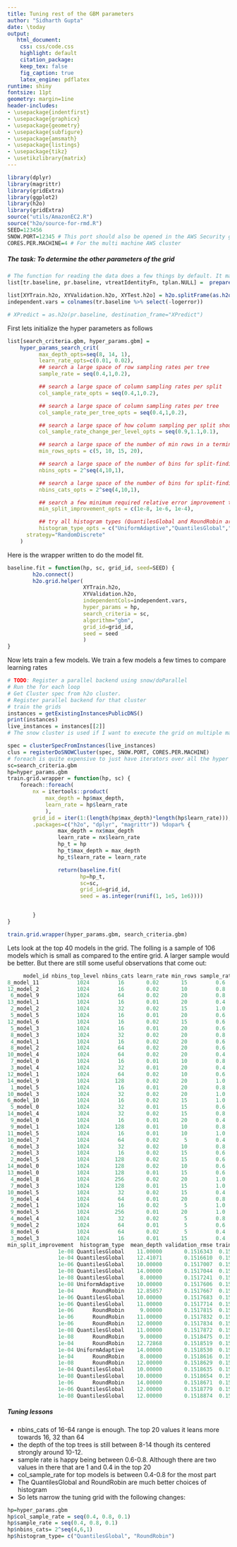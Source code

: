 ```yaml
---
title: Tuning rest of the GBM parameters
author: "Sidharth Gupta"
date: \today
output:
   html_document:
    css: css/code.css
    highlight: default
    citation_package:
    keep_tex: false
    fig_caption: true
    latex_engine: pdflatex
runtime: shiny
fontsize: 11pt
geometry: margin=1ine
header-includes:
- \usepackage{indentfirst}
- \usepackage{graphicx}
- \usepackage{geometry}
- \usepackage{subfigure}
- \usepackage{amsmath}
- \usepackage{listings}
- \usepackage{tikz}
- \usetikzlibrary{matrix}
---
```


```r
library(dplyr)
library(magrittr)
library(gridExtra)
library(ggplot2)
library(h2o)
library(gridExtra)
source("utils/AmazonEC2.R")
source("h2o/source-for-rmd.R")
SEED=123456
SNOW.PORT=12345 # This port should also be opened in the AWS Security group with which the instances were created.
CORES.PER.MACHINE=4 # For the multi machine AWS cluster
```

##### The task: To determine the other parameters of the grid

```r
# The function for reading the data does a few things by default. It makes categorical  variables where ever necessar, and log transforms the large variables like for taxes etc. See documentation of that function.
list[tr.baseline, pr.baseline, vtreatIdentityFn, tplan.NULL] =  prepareDataWrapper.h2o.gbm.baseline()

list[XYTrain.h2o, XYValidation.h2o, XYTest.h2o] = h2o.splitFrame(as.h2o(tr.baseline), ratios = c(0.70, 0.15), destination_frames=c("XYTrain", "XYValidation", "XYTest"), seed=SEED)
independent.vars = colnames(tr.baseline %>% select(-logerror))

# XPredict = as.h2o(pr.baseline, destination_frame="XPredict")
```

First lets initialize the hyper parameters as follows
```r

list[search_criteria.gbm, hyper_params.gbm] =
    hyper_params_search_crit(
          max_depth_opts=seq(8, 14, 1),
          learn_rate_opts=c(0.01, 0.02),
          ## search a large space of row sampling rates per tree
          sample_rate = seq(0.4,1,0.2),

          ## search a large space of column sampling rates per split
          col_sample_rate_opts = seq(0.4,1,0.2),

          ## search a large space of column sampling rates per tree
          col_sample_rate_per_tree_opts = seq(0.4,1,0.2),

          ## search a large space of how column sampling per split should change as a function of the depth of the split
          col_sample_rate_change_per_level_opts = seq(0.9,1.1,0.1),

          ## search a large space of the number of min rows in a terminal node
          min_rows_opts = c(5, 10, 15, 20),

          ## search a large space of the number of bins for split-finding for continuous and integer columns
          nbins_opts = 2^seq(4,10,1),

          ## search a large space of the number of bins for split-finding for categorical columns
          nbins_cats_opts = 2^seq(4,10,1),

          ## search a few minimum required relative error improvement thresholds for a split to happen
          min_split_improvement_opts = c(1e-8, 1e-6, 1e-4),

          ## try all histogram types (QuantilesGlobal and RoundRobin are good for numeric columns with outliers)
          histogram_type_opts = c("UniformAdaptive","QuantilesGlobal","RoundRobin"),
	  strategy="RandomDiscrete"
    )

```


Here is the wrapper written to do the model fit.
```r

baseline.fit = function(hp, sc, grid_id, seed=SEED) {
        h2o.connect()
        h2o.grid.helper(
                        XYTrain.h2o,
                        XYValidation.h2o,
                        independentCols=independent.vars,
                        hyper_params = hp,
                        search_criteria = sc,
                        algorithm="gbm",
                        grid_id=grid_id,
                        seed = seed
                        )
}
```

Now lets train a few models. We train a few models a few times to compare learning rates

```r
# TODO: Register a parallel backend using snow/doParallel
# Run the for each loop
# Get Cluster spec from h2o cluster.
# Register parallel backend for that cluster
# train the grids
instances = getExistingInstancesPublicDNS()
print(instances)
live_instances = instances[[2]]
# The snow cluster is used if I want to execute the grid on multiple machines. A regular cluster is used if on local.

spec = clusterSpecFromInstances(live_instances)
clus = registerDoSNOWCluster(spec, SNOW.PORT, CORES.PER.MACHINE)
# foreach is quite expensive to just have iterators over all the hyper params so we have multiple grids and we iterate only over learning rate and depth
sc=search_criteria.gbm
hp=hyper_params.gbm
train.grid.wrapper = function(hp, sc) {
    foreach::foreach(
        nx = itertools::product(
            max_depth = hp$max_depth,
            learn_rate = hp$learn_rate
            ),
        grid_id = iter(1:(length(hp$max_depth)*length(hp$learn_rate))),
        .packages=c("h2o", "dplyr", "magrittr")) %dopar% {
                max_depth = nx$max_depth
                learn_rate = nx$learn_rate
                hp_t = hp
                hp_t$max_depth = max_depth
                hp_t$learn_rate = learn_rate

                return(baseline.fit(
                       hp=hp_t,
                       sc=sc,
                       grid_id=grid_id,
                       seed = as.integer(runif(1, 1e5, 1e6))))


        }
}

```
```r
train.grid.wrapper(hyper_params.gbm, search_criteria.gbm)
```


Lets look at the top 40 models in the grid. The folling is a sample of 106 models which is small as compared to the entire grid. A larger sample would be better. But there are still some useful observations that come out:
```r

     model_id nbins_top_level nbins_cats learn_rate min_rows sample_rate col_sample_rate col_sample_rate_per_tree
8_model_11            1024         16       0.02       15         0.6             0.4                      0.8
12_model_2            1024         16       0.02       10         0.8             0.4                      0.6
 6_model_9            1024         64       0.02       20         0.8             0.4                      0.8
13_model_1            1024         16       0.01       20         0.4             0.8                      0.8
 2_model_2            1024         32       0.02       15         1.0             0.6                      0.8
 5_model_5            1024         16       0.01       20         0.6             0.4                      0.6
12_model_6            1024         16       0.02       15         0.6             0.4                      0.8
 5_model_3            1024         16       0.01       20         0.6             0.4                      0.6
 8_model_3            1024         32       0.02       20         0.8             1.0                      0.4
 4_model_1            1024         16       0.02       20         0.6             0.8                      0.6
 8_model_2            1024         64       0.02       20         0.6             0.6                      1.0
10_model_4            1024         64       0.02       20         0.4             0.8                      0.4
 7_model_0            1024         16       0.01       10         0.8             0.6                      0.6
 3_model_4            1024         32       0.01       20         0.4             0.6                      0.8
12_model_1            1024         64       0.02       10         0.6             0.6                      0.4
14_model_9            1024        128       0.02       20         1.0             0.6                      1.0
 1_model_5            1024         16       0.01       20         0.8             0.8                      0.8
10_model_3            1024         32       0.02       20         1.0             0.4                      0.4
6_model_10            1024         16       0.02       15         1.0             0.6                      1.0
 5_model_0            1024         32       0.01       15         0.6             1.0                      0.6
14_model_4            1024         32       0.02       15         0.8             0.6                      0.6
 9_model_0            1024         16       0.01       20         0.4             0.4                      0.4
 9_model_1            1024        128       0.01       10         0.8             1.0                      0.6
11_model_5            1024         16       0.01       10         1.0             1.0                      0.8
10_model_7            1024         64       0.02        5         0.4             0.4                      0.6
 6_model_3            1024         32       0.02       10         0.8             1.0                      1.0
 2_model_3            1024         16       0.02       15         0.6             1.0                      0.4
 2_model_5            1024        128       0.02       15         0.6             1.0                      0.6
14_model_0            1024        128       0.02       10         0.6             1.0                      0.4
13_model_0            1024        128       0.01       15         0.6             0.6                      0.4
 4_model_8            1024        256       0.02       20         1.0             0.4                      0.6
 7_model_3            1024        128       0.01       15         1.0             0.6                      0.8
10_model_5            1024         32       0.02       15         0.4             0.8                      0.6
 9_model_4            1024         64       0.01       20         0.8             0.8                      0.4
 2_model_1            1024         16       0.02        5         1.0             0.8                      0.8
 9_model_5            1024        256       0.01       20         1.0             0.6                      0.6
 4_model_4            1024         32       0.02        5         0.8             0.6                      0.4
 9_model_2            1024         64       0.01        5         0.6             0.6                      0.6
 8_model_6            1024         64       0.02        5         0.4             1.0                      0.8
 3_model_3            1024         16       0.01       15         0.4             0.4                      0.8
min_split_improvement  histogram_type  mean_depth validation_rmse train_rmse
                1e-08 QuantilesGlobal    11.00000       0.1516343  0.1563150
                1e-04 QuantilesGlobal    12.41071       0.1516610  0.1534670
                1e-06 QuantilesGlobal    10.00000       0.1517007  0.1554136
                1e-08 QuantilesGlobal    14.00000       0.1517044  0.1571480
                1e-08 QuantilesGlobal     8.00000       0.1517241  0.1566878
                1e-08 UniformAdaptive    10.00000       0.1517606  0.1578543
                1e-04      RoundRobin    12.85057       0.1517667  0.1554486
                1e-06 QuantilesGlobal    10.00000       0.1517683  0.1582653
                1e-06 QuantilesGlobal    11.00000       0.1517714  0.1551242
                1e-06      RoundRobin     9.00000       0.1517815  0.1576086
                1e-06      RoundRobin    11.00000       0.1517832  0.1573830
                1e-06      RoundRobin    12.00000       0.1517834  0.1565651
                1e-08 QuantilesGlobal    11.00000       0.1517872  0.1549169
                1e-08      RoundRobin     9.00000       0.1518475  0.1590472
                1e-04      RoundRobin    12.72868       0.1518519  0.1541744
                1e-04 UniformAdaptive    14.00000       0.1518530  0.1542586
                1e-04      RoundRobin     8.00000       0.1518616  0.1587867
                1e-08      RoundRobin    12.00000       0.1518629  0.1536473
                1e-04 QuantilesGlobal    10.00000       0.1518635  0.1569732
                1e-08 QuantilesGlobal    10.00000       0.1518654  0.1574204
                1e-06      RoundRobin    14.00000       0.1518671  0.1532246
                1e-06 QuantilesGlobal    12.00000       0.1518779  0.1581619
                1e-08 QuantilesGlobal    12.00000       0.1518874  0.1519555
```
##### Tuning lessons
- nbins_cats of 16-64 range is enough. The top 20 values it leans more towards 16, 32 than 64
- the depth of the top trees is still between 8-14 though its centered strongly around 10-12.
- sample rate is happy being between 0.6-0.8. Although there are two values in there that are 1 and 0.4 in the top 20
- col_sample_rate for top models is between 0.4-0.8 for the most part
- The QuantilesGlobal and RoundRobin are much better choices of histogram
- So lets narrow the tuning grid with the following changes:

```r

hp=hyper_params.gbm
hp$col_sample_rate = seq(0.4, 0.8, 0.1)
hp$sample_rate = seq(0.4, 0.8, 0.1)
hp$nbins_cats= 2^seq(4,6,1)
hp$histogram_type= c("QuantilesGlobal", "RoundRobin")
```

